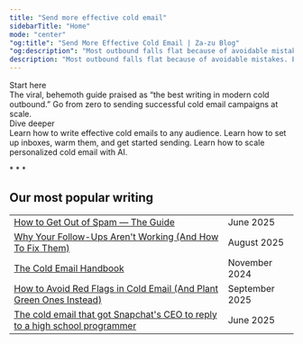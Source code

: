 ```yaml
---
title: "Send more effective cold email"
sidebarTitle: "Home"
mode: "center"
"og:title": "Send More Effective Cold Email | Za-zu Blog"
"og:description": "Most outbound falls flat because of avoidable mistakes. Everything we write is designed to help you send emails that land meetings, close deals, and grow revenue."
description: "Most outbound falls flat because of avoidable mistakes. Everything we write is designed to help you send emails that land meetings, close deals, and grow revenue."
---
```



<div className="flex flex-col md:flex-row gap-4 pt-4">
  <div className="flex-1">
    <div className="text-left font-geist text-[14px] font-semibold leading-[14px] tracking-[-0.14px] text-[#085ED6] pb-1">Start here</div>
    <Card title="The Cold Email Handbook" img="/images/handbook.jpg" href="/handbook/cold-email/intro" arrow="true">
      The viral, behemoth guide praised as “the best writing in modern cold outbound.” Go from zero to sending successful cold email campaigns at scale. 
    </Card>
  </div>
  <div className="flex-1">
    <Columns cols={1}>
      <div className="text-left font-geist text-[14px] font-semibold leading-[14px] tracking-[-0.14px] text-[#085ED6] pb-1">Dive deeper</div>
      <Card title="Writing" href="/what-makes-a-good-cold-email" arrow="true">
        Learn how to write effective cold emails to any audience.
      </Card>
      <Card title="Infrastructure" href="/handbook/cold-email/the-infrastructure" arrow="true">
        Learn how to set up inboxes, warm them, and get started sending.
      </Card>
      <Card title="Scaling" href="/level-up-your-cold-outreach-with-campaign-stacking" arrow="true">
        Learn how to scale personalized cold email with AI.
      </Card>
    </Columns>
  </div>
</div>

<span className='flex justify-center pt-6'>* * *</span> 

## Our most popular writing

|  |                           |
| -------- | ------------------------------------- |
| [How to Get Out of Spam — The Guide](/how-to-get-out-of-spam)      | June 2025                          |
| [Why Your Follow-Ups Aren't Working (And How To Fix Them)](follow-ups-arent-working-how-to-fix) | August 2025
| [The Cold Email Handbook](/handbook/cold-email/intro)      | November 2024
| [How to Avoid Red Flags in Cold Email (And Plant Green Ones Instead)](/how-to-avoid-red-flags-in-cold-email-and-plant-green-ones-instead)| September 2025
| [The cold email that got Snapchat's CEO to reply to a high school programmer](/great-cold-emails-snapchat) | June 2025|
